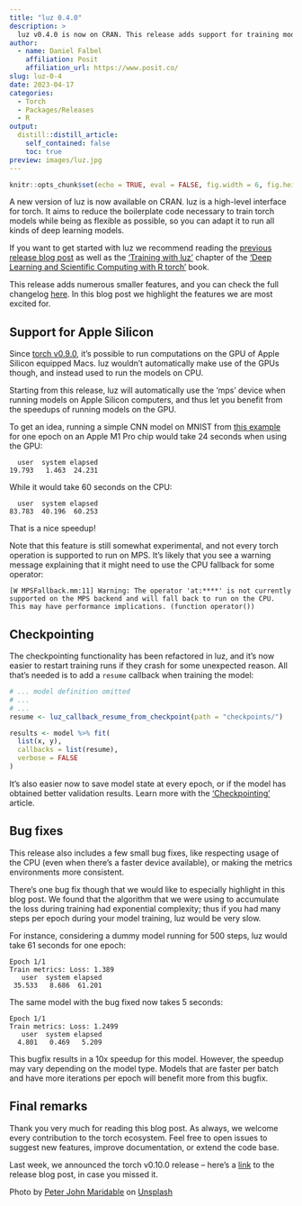 ```yaml
---
title: "luz 0.4.0"
description: >
  luz v0.4.0 is now on CRAN. This release adds support for training models on ARM Mac GPUs, reduces the overhead of using luz, and makes it easier to checkpoint and resume failed runs.
author:
  - name: Daniel Falbel
    affiliation: Posit
    affiliation_url: https://www.posit.co/
slug: luz-0-4
date: 2023-04-17
categories:
  - Torch
  - Packages/Releases
  - R
output:
  distill::distill_article:
    self_contained: false
    toc: true
preview: images/luz.jpg
---
```


```r
knitr::opts_chunk$set(echo = TRUE, eval = FALSE, fig.width = 6, fig.height = 6)
```

A new version of luz is now available on CRAN. luz is a high-level interface for torch. It aims to reduce the boilerplate code necessary to train torch models while being as flexible as possible,
so you can adapt it to run all kinds of deep learning models.

If you want to get started with luz we recommend reading the
[previous release blog post](https://blogs.rstudio.com/ai/posts/2022-08-24-luz-0-3/#whats-luz) as well as the ['Training with luz'](https://skeydan.github.io/Deep-Learning-and-Scientific-Computing-with-R-torch/training_with_luz.html) chapter of the ['Deep Learning and Scientific Computing with R torch'](https://blogs.rstudio.com/ai/posts/2023-04-05-deep-learning-scientific-computing-r-torch/) book.

This release adds numerous smaller features, and you can check the full changelog [here](https://mlverse.github.io/luz/news/index.html). In this blog post we highlight the features we are most excited for.

## Support for Apple Silicon

Since [torch v0.9.0](https://blogs.rstudio.com/ai/posts/2022-10-25-torch-0-9/#support-for-apple-silicon), it's possible to run computations on the GPU of Apple Silicon equipped Macs. luz wouldn't automatically make use of the GPUs though, and instead used to run the models on CPU. 

Starting from this release, luz will automatically use the 'mps' device when running models on Apple Silicon computers, and thus let you benefit from the speedups of running models on the GPU.

To get an idea, running a simple CNN model on MNIST from [this example](https://mlverse.github.io/luz/articles/examples/mnist-cnn.html) for one epoch on an Apple M1 Pro chip would take 24 seconds when using the GPU:

```
  user  system elapsed 
19.793   1.463  24.231 
```

While it would take 60 seconds on the CPU:

```
  user  system elapsed 
83.783  40.196  60.253 
```

That is a nice speedup!

Note that this feature is still somewhat experimental, and not every torch operation is supported to run on MPS. It's likely that you see a warning message explaining that it might need to use the CPU fallback for some operator:

```
[W MPSFallback.mm:11] Warning: The operator 'at:****' is not currently supported on the MPS backend and will fall back to run on the CPU. This may have performance implications. (function operator())
```

## Checkpointing

The checkpointing functionality has been refactored in luz, and
it's now easier to restart training runs if they crash for some
unexpected reason. All that's needed is to add a `resume` callback
when training the model:

```r
# ... model definition omitted
# ...
# ...
resume <- luz_callback_resume_from_checkpoint(path = "checkpoints/")

results <- model %>% fit(
  list(x, y),
  callbacks = list(resume),
  verbose = FALSE
)
```

It's also easier now to save model state at 
every epoch, or if the model has obtained better validation results.
Learn more with the ['Checkpointing'](https://mlverse.github.io/luz/articles/checkpoints.html) article.

## Bug fixes

This release also includes a few small bug fixes, like respecting usage of the CPU (even when there's a faster device available), or making the metrics environments more consistent. 

There's one bug fix though that we would like to especially highlight in this blog post. We found that the algorithm that we were using to accumulate the loss during training had exponential complexity; thus if you had many steps per epoch during your model training, 
luz would be very slow.

For instance, considering a dummy model running for 500 steps, luz would take 61 seconds for one epoch:

```
Epoch 1/1
Train metrics: Loss: 1.389                                                                
   user  system elapsed 
 35.533   8.686  61.201 
```

The same model with the bug fixed now takes 5 seconds:

```
Epoch 1/1
Train metrics: Loss: 1.2499                                                                                             
   user  system elapsed 
  4.801   0.469   5.209
```

This bugfix results in a 10x speedup for this model. However, the speedup may vary depending on the model type. Models that are faster per batch and have more iterations per epoch will benefit more from this bugfix.

## Final remarks

Thank you very much for reading this blog post. As always, we welcome every contribution to the torch ecosystem. Feel free to open issues to suggest new features, improve documentation, or extend the code base. 

Last week, we announced the torch v0.10.0 release -- here's a [link](https://blogs.rstudio.com/ai/posts/2023-04-14-torch-0-10/) to the release blog post, in case you missed it.

Photo by <a href="https://unsplash.com/@pj24dm?utm_source=unsplash&utm_medium=referral&utm_content=creditCopyText">Peter John Maridable</a> on <a href="https://unsplash.com/photos/C2a4RGapd8s?utm_source=unsplash&utm_medium=referral&utm_content=creditCopyText">Unsplash</a>
  

